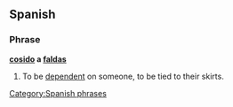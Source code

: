 ==Spanish==
===Phrase===
'''[[cosido]] a [[faldas]]'''

# To be [[dependent]] on someone, to be tied to their skirts.

[[Category:Spanish phrases]]